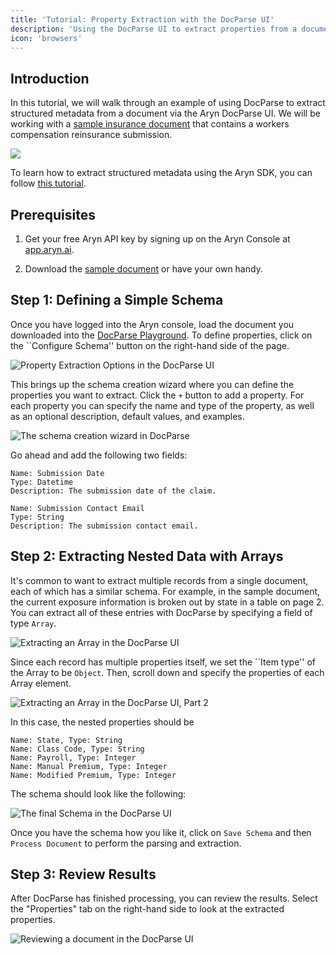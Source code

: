```yaml
---
title: 'Tutorial: Property Extraction with the DocParse UI'
description: 'Using the DocParse UI to extract properties from a document'
icon: 'browsers'
---
```


## Introduction

In this tutorial, we will walk through an example of using DocParse to extract structured metadata from a document via the Aryn DocParse UI. We will be working with a [sample insurance document](https://aryn-public.s3.us-east-1.amazonaws.com/extraction-tutorial/gri.pdf) that contains a workers compensation reinsurance submission. 

<Frame>
    <img src="/images/gri.png" />
</Frame>

To learn how to extract structured metadata using the Aryn SDK, you can follow [this tutorial](/docparse/tutorials/extraction_tutorial).

## Prerequisites

1. Get your free Aryn API key by signing up on the Aryn Console at [app.aryn.ai](https://app.aryn.ai).

2. Download the [sample document](https://aryn-public.s3.us-east-1.amazonaws.com/extraction-tutorial/gri.pdf) or have your own handy.


## Step 1: Defining a Simple Schema

Once you have logged into the Aryn console, load the document you downloaded into the [DocParse Playground](https://app.aryn.ai/docparse). To define properties, click on the ``Configure Schema'' button on the right-hand side of the page. 

![Property Extraction Options in the DocParse UI](/images/extraction1.png)

This brings up the schema creation wizard where you can define the properties you want to extract. Click the `+` button to add a property. For each property you can specify the name and type of the property, as well as an optional description, default values, and examples. 

![The schema creation wizard in DocParse](/images/extraction2.png)

Go ahead and add the following two fields:

```
Name: Submission Date
Type: Datetime
Description: The submission date of the claim.
```

```
Name: Submission Contact Email
Type: String
Description: The submission contact email.
```


## Step 2: Extracting Nested Data with Arrays

It's common to want to extract multiple records from a single document, each of which has a similar schema. For example, in the sample document, the current exposure information is broken out by state in a table on page 2. You can extract all of these entries with DocParse by specifying a field of type `Array`. 

![Extracting an Array in the DocParse UI](/images/extraction3.png)

Since each record has multiple properties itself, we set the ``Item type'' of the Array to be `Object`. Then, scroll down and specify the properties of each Array element. 

![Extracting an Array in the DocParse UI, Part 2](/images/extraction4.png)

In this case, the nested properties should be 

```
Name: State, Type: String
Name: Class Code, Type: String
Name: Payroll, Type: Integer
Name: Manual Premium, Type: Integer
Name: Modified Premium, Type: Integer
```

The schema should look like the following:

![The final Schema in the DocParse UI](/images/extraction5.png)

Once you have the schema how you like it, click on ``Save Schema`` and then ``Process Document`` to perform the parsing and extraction. 

## Step 3: Review Results

After DocParse has finished processing, you can review the results. Select the "Properties" tab on the right-hand side to look at the extracted properties. 

![Reviewing a document in the DocParse UI](/images/extraction6.png)
